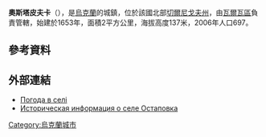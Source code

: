 {{coord|50|24|24|N|32|50|3|E|scale:100000|display=title}}

'''奧斯塔皮夫卡'''（{{lang-uk|Остапівка}}），是[[烏克蘭|烏克蘭]]的城鎮，位於該國北部[[切爾尼戈夫州|切爾尼戈夫州]]，由[[瓦爾瓦區|瓦爾瓦區]]負責管轄，始建於1653年，面積2平方公里，海拔高度137米，2006年人口697。

==參考資料==
{{reflist}}

==外部連結==
* [http://weather.in.ua/ua/chernigovskaja/19224 Погода в селі ] {{Wayback|url=http://weather.in.ua/ua/chernigovskaja/19224 |date=20111220122856 }}
* [http://www.surnameindex.info/info/poltava/lokhvitsa/ostapovka/index.html Историческая информация о селе Остаповка] {{Wayback|url=http://www.surnameindex.info/info/poltava/lokhvitsa/ostapovka/index.html |date=20201015213831 }} {{ref-ru}}


{{Ukraine-geo-stub}}
[[Category:烏克蘭城市|Category:烏克蘭城市]]